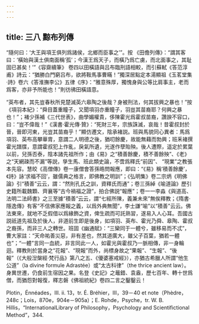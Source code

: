 ```yaml
---
---
---
```

title: 三八 黥布列傳
---




“隨何曰：‘大王與項王俱列爲諸侯，北鄉而臣事之’”。按 《田儋列傳》：“謂其客曰：‘橫始與漢土俱南面稱‘孤’；今漢王爲天子，而橫乃爲亡虜，而北面事之，其耻固已甚矣！’”《容齋續筆》 卷四以田橫語與吕布臨刑語相較，而引蘇軾《答范淳甫》詩云：“猶勝白門窮吕布，欲將鞍馬事曹瞞！”獨深居點定本湯顯祖《玉茗堂集·詩》卷六《答淮撫李公》五律《序》：“雅意殊厚，獨愧身與公等比肩事主，老而爲客，亦非予所能也！”則彷彿田橫語意。

“英布者，其先豈春秋所見楚滅英六皋陶之後哉？身被刑法，何其拔興之暴也！”按《項羽本紀》：“舜目蓋重瞳子，又聞項羽亦重瞳子，羽豈其苗裔耶？何興之暴也！”；褚少孫補《三代世表》，曲學媚權貴，侈陳霍光爲霍叔苗裔，讚諛不容口，曰：“豈不偉哉！”《漢書·霍光傳·贊》：“死財三年，宗族誅滅，哀哉！昔霍叔封於晉，晉即河東，光豈其苗裔乎！”顯仿遷文，陰承褚説。班與馬貌同心異者：馬爲項羽、英布高攀華胄，意謂二人明德之後，猶叨餘慶，故能無藉而勃興；班釆褚撰霍光譜牒，意謂霍叔犯上作亂，戾氣所遺，光遂作孽貽殃。後人遭際，遥定於累葉以前，兒孫否泰，陰本諸先祖所作；由《易》之“積善餘慶，積不善餘殃”、《老》之“天網疎而不漏”等説，孳生馬、班此類史論，不啻爲釋氏“前因”、 “現業”之教張本先容。慧皎《高僧傳》卷一康僧會答孫晧問報應，即曰：“《易》稱‘積善餘慶’，《詩》詠‘求福不回’，雖儒典之格言，即佛教之明訓”；《弘明集》卷二宗炳《明佛論》引“積善”云云，謂：“然則孔氏之訓，資釋氏而通”；卷三孫綽《喻道論》歷引史籍所載魏顆、齊襄等“古今禍福之證”，拍合佛説“報應”；卷一一李淼《與道高、法明二法師書》之三至據“積善”云云，謂“七經所陳，義兼未來”無俟釋教；《隋書·隱逸傳》有客“不信佛家應報之義，以爲外典無聞”，李士謙“喻”以“積善”云云。佛法東來，就地不乏假借以爲緣飾之資，俾生疏而可託熟習，遂易入人心耳。吾國古説祇道先祖及於後人，非道前生即是後身，如項羽、英布、霍光乃舜、皋陶、霍叔之裔孫，而非三人之轉世。班固《幽通賦》：“三欒同于一體兮，雖移易而不忒”，曹大家註：“天命祐善災惡，非有差也，然其道廣大，雖父子百葉，猶若一體也”；“一體”言同一血統，非言同此一人，如霍光與霍叔乃一脈相傳，非一身輪迴。釋教則於當身之“花報”、“現報”而外，尚標身故之“果報”、“生報”、“後報”（《大般湼槃經·梵行品》第八之五、《優婆塞戒經》），亦猶古希臘人所謂“他生公道”（la divine formule Adrastée）或“太古科律”（the thrice ancient law）。身異世遷，仍食前生宿因之果。名登《史記》之鼂錯、袁盎，歷七百年、轉十世爲僧，而猶怨對報復，釋志磐《佛祖統紀》卷四二言之鑿鑿云！

Plotin，Énnéades，III. ii. 13，tr. É. Bréhier，III，39－40 et note（Phèdre，248c；Lois，870e，904e－905a）；E. Rohde，Psyche，tr. W. B. Hillis，“InternationalLibrary of Philosophy，Psychology and Scientifictional Method”，344.